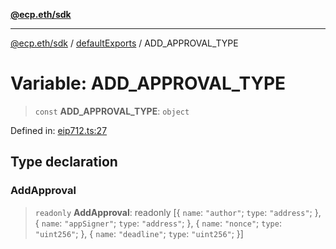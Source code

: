 [**@ecp.eth/sdk**](/sdk-reference/index.mdx)

***

[@ecp.eth/sdk](/sdk-reference/index.mdx) / [defaultExports](/sdk-reference/defaultExports/index.mdx) / ADD\_APPROVAL\_TYPE

# Variable: ADD\_APPROVAL\_TYPE

> `const` **ADD\_APPROVAL\_TYPE**: `object`

Defined in: [eip712.ts:27](https://github.com/ecp-eth/comments-monorepo/blob/main/packages/sdk/src/eip712.ts#L27)

## Type declaration

### AddApproval

> `readonly` **AddApproval**: readonly \[\{ `name`: `"author"`; `type`: `"address"`; \}, \{ `name`: `"appSigner"`; `type`: `"address"`; \}, \{ `name`: `"nonce"`; `type`: `"uint256"`; \}, \{ `name`: `"deadline"`; `type`: `"uint256"`; \}\]
